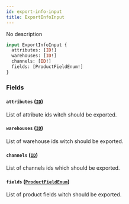 ```yaml
---
id: export-info-input
title: ExportInfoInput
---
```



No description

```graphql
input ExportInfoInput {
  attributes: [ID!]
  warehouses: [ID!]
  channels: [ID!]
  fields: [ProductFieldEnum!]
}
```


### Fields

#### `attributes` ([`ID`](../../../developer/api-reference/scalars/id))

List of attribute ids witch should be exported.


#### `warehouses` ([`ID`](../../../developer/api-reference/scalars/id))

List of warehouse ids witch should be exported.


#### `channels` ([`ID`](../../../developer/api-reference/scalars/id))

List of channels ids which should be exported.


#### `fields` ([`ProductFieldEnum`](../../../developer/api-reference/enums/product-field-enum))

List of product fields witch should be exported.




